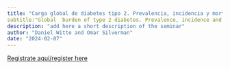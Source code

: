---
title: "Carga global de diabetes tipo 2. Prevalencia, incidencia y mortalidad"
subtitle:"Global  burden of type 2 diabetes. Prevalence, incidence and mortality"
description: "add here a short description of the seminar"
author: "Daniel Witte and Omar Silverman"
date: "2024-02-07"
---

[Registrate aquí/register
here](https://aarhusuniversity.zoom.us/meeting/register/u5MtduGvqT0iHt0DisT_OptLZMHTvpRRxhge)
